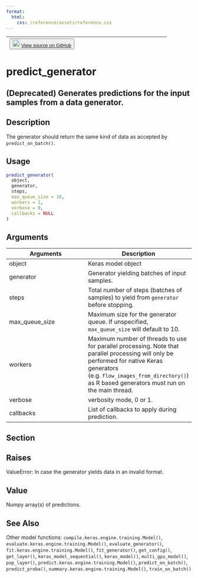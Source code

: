 ```yaml
---
format:
  html:
    css: /reference/assets/reference.css
---
```


| <button class="button"> ![](/reference/assets/GitHub-Mark-32px.png){width="20"} [View source on GitHub](https://github.com/rstudio/keras//blob/main/R/model.R#L1244) </button> |
|:------------------------------:|:--------------------------------------:|

# predict_generator

## (Deprecated) Generates predictions for the input samples from a data generator.

## Description
The generator should return the same kind of data as accepted by `predict_on_batch()`. 


## Usage
```r
predict_generator( 
  object, 
  generator, 
  steps, 
  max_queue_size = 10, 
  workers = 1, 
  verbose = 0, 
  callbacks = NULL 
) 
```

## Arguments
|Arguments|Description|
|---|---|
| object | Keras model object |
| generator | Generator yielding batches of input samples. |
| steps | Total number of steps (batches of samples) to yield from `generator` before stopping. |
| max_queue_size | Maximum size for the generator queue. If unspecified, `max_queue_size` will default to 10. |
| workers | Maximum number of threads to use for parallel processing. Note that parallel processing will only be performed for native Keras generators (e.g. `flow_images_from_directory()`) as R based generators must run on the main thread. |
| verbose | verbosity mode, 0 or 1. |
| callbacks | List of callbacks to apply during prediction. |


## Section

## Raises

 ValueError: In case the generator yields data in an invalid format. 

## Value
Numpy array(s) of predictions. 



## See Also
Other model functions:  `compile.keras.engine.training.Model()`, `evaluate.keras.engine.training.Model()`, `evaluate_generator()`, `fit.keras.engine.training.Model()`, `fit_generator()`, `get_config()`, `get_layer()`, `keras_model_sequential()`, `keras_model()`, `multi_gpu_model()`, `pop_layer()`, `predict.keras.engine.training.Model()`, `predict_on_batch()`, `predict_proba()`, `summary.keras.engine.training.Model()`, `train_on_batch()`

